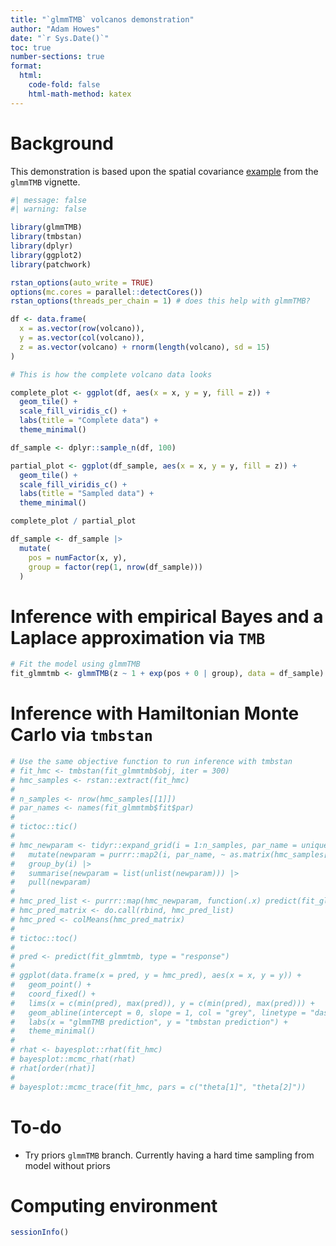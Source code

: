 ```yaml
---
title: "`glmmTMB` volcanos demonstration"
author: "Adam Howes"
date: "`r Sys.Date()`"
toc: true
number-sections: true
format: 
  html: 
    code-fold: false
    html-math-method: katex
---
```


# Background

This demonstration is based upon the spatial covariance [example](https://cran.r-project.org/web/packages/glmmTMB/vignettes/covstruct.html#a-spatial-covariance-example.
) from the `glmmTMB` vignette. 

```r
#| message: false
#| warning: false

library(glmmTMB)
library(tmbstan)
library(dplyr)
library(ggplot2)
library(patchwork)

rstan_options(auto_write = TRUE)
options(mc.cores = parallel::detectCores())
rstan_options(threads_per_chain = 1) # does this help with glmmTMB?
```

```r
df <- data.frame(
  x = as.vector(row(volcano)),
  y = as.vector(col(volcano)),
  z = as.vector(volcano) + rnorm(length(volcano), sd = 15)
)

# This is how the complete volcano data looks

complete_plot <- ggplot(df, aes(x = x, y = y, fill = z)) +
  geom_tile() +
  scale_fill_viridis_c() +
  labs(title = "Complete data") +
  theme_minimal()

df_sample <- dplyr::sample_n(df, 100)

partial_plot <- ggplot(df_sample, aes(x = x, y = y, fill = z)) +
  geom_tile() +
  scale_fill_viridis_c() +
  labs(title = "Sampled data") +
  theme_minimal()

complete_plot / partial_plot

df_sample <- df_sample |>
  mutate(
    pos = numFactor(x, y),
    group = factor(rep(1, nrow(df_sample)))
  )
```

# Inference with empirical Bayes and a Laplace approximation via `TMB`

```r
# Fit the model using glmmTMB
fit_glmmtmb <- glmmTMB(z ~ 1 + exp(pos + 0 | group), data = df_sample)
```

# Inference with Hamiltonian Monte Carlo via `tmbstan`

```r
# Use the same objective function to run inference with tmbstan
# fit_hmc <- tmbstan(fit_glmmtmb$obj, iter = 300)
# hmc_samples <- rstan::extract(fit_hmc)
# 
# n_samples <- nrow(hmc_samples[[1]])
# par_names <- names(fit_glmmtmb$fit$par)
# 
# tictoc::tic()
# 
# hmc_newparam <- tidyr::expand_grid(i = 1:n_samples, par_name = unique(par_names)) |>
#   mutate(newparam = purrr::map2(i, par_name, ~ as.matrix(hmc_samples[[.y]])[.x, ])) %>%
#   group_by(i) |>
#   summarise(newparam = list(unlist(newparam))) |>
#   pull(newparam)
# 
# hmc_pred_list <- purrr::map(hmc_newparam, function(.x) predict(fit_glmmtmb, type = "response", newparams = .x))
# hmc_pred_matrix <- do.call(rbind, hmc_pred_list)
# hmc_pred <- colMeans(hmc_pred_matrix)
# 
# tictoc::toc()
# 
# pred <- predict(fit_glmmtmb, type = "response")
# 
# ggplot(data.frame(x = pred, y = hmc_pred), aes(x = x, y = y)) +
#   geom_point() +
#   coord_fixed() +
#   lims(x = c(min(pred), max(pred)), y = c(min(pred), max(pred))) +
#   geom_abline(intercept = 0, slope = 1, col = "grey", linetype = "dashed") +
#   labs(x = "glmmTMB prediction", y = "tmbstan prediction") +
#   theme_minimal()
# 
# rhat <- bayesplot::rhat(fit_hmc)
# bayesplot::mcmc_rhat(rhat)
# rhat[order(rhat)]
# 
# bayesplot::mcmc_trace(fit_hmc, pars = c("theta[1]", "theta[2]"))
```

# To-do

* Try priors `glmmTMB` branch. Currently having a hard time sampling from model without priors

# Computing environment

```r
sessionInfo()
```